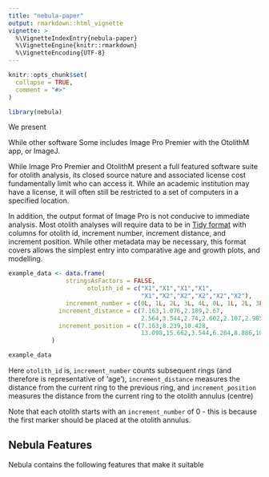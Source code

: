 ```yaml
---
title: "nebula-paper"
output: rmarkdown::html_vignette
vignette: >
  %\VignetteIndexEntry{nebula-paper}
  %\VignetteEngine{knitr::rmarkdown}
  %\VignetteEncoding{UTF-8}
---
```


```r
knitr::opts_chunk$set(
  collapse = TRUE,
  comment = "#>"
)
```

```r
library(nebula)
```

We present 

While other software 
Some includes Image Pro Premier with the OtolithM app, or ImageJ.

While Image Pro Premier and OtolithM present a full featured software suite for otolith analysis, its closed source nature and associated license cost fundamentally limit who can access it. While an academic institution may have a license, it will often still be restricted to a set of computers in a specified location. 

In addition, the output format of Image Pro is not conducive to immediate analysis. Most otolith analyses will require data to be in [Tidy format]() with columns for otolith id, increment number, increment distance, and increment position. While other metadata may be necessary, this format covers allows the simplest entry into comparative age and growth plots, and modelling. 

```r
example_data <- data.frame(
                stringsAsFactors = FALSE,
                      otolith_id = c("X1","X1","X1","X1",
                                     "X1","X2","X2","X2","X2","X2"),
                increment_number = c(0L, 1L, 2L, 3L, 4L, 0L, 1L, 2L, 3L, 4L),
              increment_distance = c(7.163,1.076,2.189,2.67,
                                     2.564,3.544,2.74,2.602,2.107,2.985),
              increment_position = c(7.163,8.239,10.428,
                                     13.098,15.662,3.544,6.284,8.886,10.993,13.977)
            )

example_data
```

Here `otolith_id` is, `increment_number` counts subsequent rings (and therefore is representative of 'age'), `increment_distance` measures the distance from the current ring to the previous ring, and `increment_position` measures the distance from the current ring to the otolith annulus (centre)

Note that each otolith starts with an `increment_number` of 0 - this is because the first marker should be placed at the otolith annulus. 


## Nebula Features



Nebula contains the following features that make it suitable
